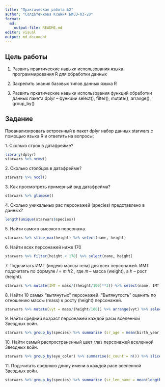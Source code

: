 ```yaml
---
title: "Практическая работа №2"
author: "Солдатенкова Ксения БИСО-03-20"
format: 
  md:
    output-file: README.md
editor: visual
output: md_document
---
```


## Цель работы

1.  Развить практические навыки использования языка программирования R для обработки данных

2.  Закрепить знания базовых типов данных языка R

3.  Развить пркатические навыки использования функций обработки данных пакета dplyr -- функции select(), filter(), mutate(), arrange(), group_by()

## Задание

Проанализировать встроенный в пакет dplyr набор данных starwars с помощью языка R и ответить на вопросы:

1\. Сколько строк в датафрейме?

```r
library(dplyr)
starwars %>% nrow()
```

2\. Сколько столбцов в датафрейме?

```r
starwars %>% ncol()
```

3\. Как просмотреть примерный вид датафрейма?

```r
starwars %>% glimpse()
```

4\. Сколько уникальных рас персонажей (species) представлено в данных?

```r
length(unique(starwars$species))
```

5\. Найти самого высокого персонажа.

```r
starwars %>% slice_max(height) %>% select(name, height)
```

6\. Найти всех персонажей ниже 170

```r
starwars %>% filter(height < 170) %>% select(name, height)
```

7\. Подсчитать ИМТ (индекс массы тела) для всех персонажей. ИМТ подсчитать по формуле 𝐼 = 𝑚 ℎ2 , где 𝑚 -- масса (weight), а ℎ -- рост (height).

```r
starwars %>% mutate(IMT = mass/((height/100)**2)) %>% select(name, IMT)
```

8\. Найти 10 самых "вытянутых" персонажей. "Вытянутость" оценить по отношению массы (mass) к росту (height) персонажей.

```r
starwars %>% mutate(vyt = mass/(height/100)) %>% arrange(vyt) %>% select(name, vyt) %>% top_n(10)
```

9\. Найти средний возраст персонажей каждой расы вселенной Звездных войн.

```r
starwars %>% group_by(species) %>% summarise (sr_age = mean(birth_year, na.rm = TRUE))
```

10\. Найти самый распространенный цвет глаз персонажей вселенной Звездных войн.

```r
starwars %>% group_by(eye_color) %>% summarise(c_count = n()) %>% slice_max(c_count)

```

11\. Подсчитать среднюю длину имени в каждой расе вселенной Звездных войн.

```r
starwars %>% group_by(species) %>% summarise (sr_len_name = mean(length(name)))
```
